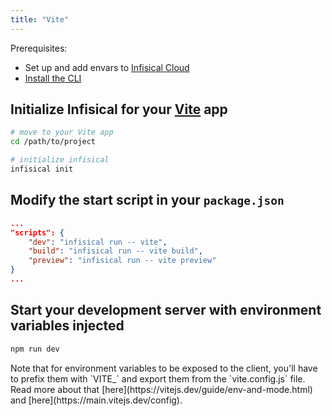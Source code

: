 ```yaml
---
title: "Vite"
---
```


Prerequisites:

- Set up and add envars to [Infisical Cloud](https://app.infisical.com)
- [Install the CLI](/cli/overview)

## Initialize Infisical for your [Vite](https://vitejs.dev) app

```bash
# move to your Vite app
cd /path/to/project

# initialize infisical
infisical init
```

## Modify the start script in your `package.json`

```json
...
"scripts": {
    "dev": "infisical run -- vite",
    "build": "infisical run -- vite build",
    "preview": "infisical run -- vite preview"
}
...
```

## Start your development server with environment variables injected

```bash
npm run dev
```

<Note>
  Note that for environment variables to be exposed to the client, you'll have
  to prefix them with `VITE_` and export them from the `vite.config.js` file.
  Read more about that [here](https://vitejs.dev/guide/env-and-mode.html) and
  [here](https://main.vitejs.dev/config).
</Note>
